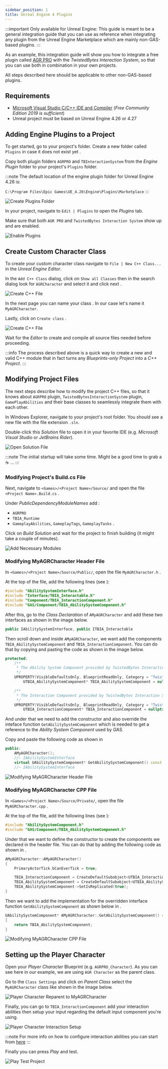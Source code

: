 ```yaml
---
sidebar_position: 1
title: Unreal Engine 4 Plugins
---
```


:::important Only available for Unreal Engine: <UE version="4.26"/> <UE version="4.27"/>
This guide is meant to be a general integration guide that you can use as reference when integrating any plugin from the
Unreal Engine Marketplace which are mainly non-GAS-based plugins.
:::

As an example, this integration guide will show you how to integrate a free plugin called
[AGR PRO](https://www.unrealengine.com/marketplace/en-US/product/agr-pro) with the
*TwistedBytes Interaction System*, so that you can use both in combination in your own projects.

All steps described here should be applicable to other non-GAS-based plugins.

## Requirements

- [Microsoft Visual Studio C/C++ IDE and Compiler](https://visualstudio.microsoft.com/) (*Free Community Edition 2019 is sufficient*)
- Unreal project must be based on Unreal Engine 4.26 or 4.27


## Adding Engine Plugins to a Project

To get started, go to your project's folder. Create a new folder called `Plugins` in case it does not exist yet <Step text="1"/>.

Copy both plugin folders `AGRPRO` <Step text="2"/> and `TBInteractionSystem` <Step text="3"/> from the *Engine Plugin* folder to your project's `Plugins` folder.

:::note
The default location of the engine plugin folder for Unreal Engine 4.26 is:

`C:\Program Files\Epic Games\UE_4.26\Engine\Plugins\Marketplace`
:::

![Create Plugins Folder](_static/img/AGRPRO/01_Plugins.png)

In your project, navigate to `Edit | Plugins` to open the *Plugins* tab.

Make sure that both `AGR PRO` <Step text="1"/> and `TwistedBytes Interaction System` <Step text="2"/> show up and are enabled.

![Enable Plugins](_static/img/AGRPRO/02_plugin_enabled.png)

## Create Custom Character Class

To create your custom character class navigate to `File | New C++ Class...` <Step text="1"/> in the *Unreal Engine Editor*.

In the `Add C++ Class` dialog, click on `Show all Classes` <Step text="2"/> then in the search dialog look for `AGRCharacter` and 
select it <Step text="3"/> and click next <Step text="4"/>.

![Create C++ File](_static/img/AGRPRO/03_create_class.png)

In the next page you can name your class <Step text="1"/>. In our case let's name it `MyAGRCharacter`.

Lastly, click on `Create class` <Step text="2"/>.

![Create C++ File](_static/img/AGRPRO/04_create_character.png)

Wait for the *Editor* to create and compile all source files needed before proceeding.

:::info
The process described above is a quick way to create a new and valid C++ module that in fact turns any
*Blueprints-only Project* into a *C++ Project*.
:::

## Modifying Project Files

The next steps describe how to modify the project C++ files, so that it knows about `AGRPRO` plugin, `TwistedBytesInteractionSystem` plugin, 
`GamePlayAbilities` and their base classes to seamlessly integrate them with each other.

In Windows Explorer, navigate to your project's root folder. You should see a new file with the file extension `.sln`.

Double-click this *Solution* file <Step text="1"/> to open it in your favorite IDE (e.g. *Microsoft Visual Studio* or *JetBrains Rider*).

![Open Solution File](_static/img/AGRPRO/05a_open_sln.png)

:::note
The initial startup will take some time. Might be a good time to grab a :coffee: ...
:::


### Modifying Project's Build.cs File

Next, navigate to `<Games>/<Project Name>/Source/` and open the file `<Project Name>.Build.cs` <Step text="1"/>.

Under *PublicDependencyModuleNames* <Step text="2"/> add :
 - `AGRPRO` <Step text="3"/> 
 - `TBIA_Runtime` <Step text="4"/> 
 - `GameplayAbilities`, `GameplayTags`, `GameplayTasks` <Step text="5"/>.

Click on *Build Solution* <Step text="6"/> and wait for the project to finish building (it might take a couple of minutes).

![Add Necessary Modules](_static/img/AGRPRO/05b_module_dependency.png)

### Modifying MyAGRCharacter Header File

In `<Games>/<Project Name>/Source/Public/`,
open the file `MyAGRCharacter.h` <Step text="1"/>.

At the top of the file, add the following lines (see <Step text="2"/>):

```cpp
#include "AbilitySystemInterface.h"
#include "Interface/TBIA_Interactable.h"
#include "Component/TBIA_InteractionComponent.h"
#include "GAS/Component/TBIA_AbilitySystemComponent.h"
```

After this, go to the *Class Declaration* of `AMyAGRCharacter` and add these two interfaces <Step text="3"/> as shown in the image below.

```cpp
public IAbilitySystemInterface, public ITBIA_Interactable
```

Then scroll down and inside `AMyAGRCharacter`, we want add the components `TBIA_AbilitySystemComponent` and `TBIA_InteractionComponent`.
You can do that by copying and pasting the code <Step text="4"/> as shown in the image below.

```cpp
protected:
    /**
     * The Ability System Component provided by TwistedBytes Interaction System.
     */
    UPROPERTY(VisibleDefaultsOnly, BlueprintReadOnly, Category = "TwistedBytes|Interaction")
        UTBIA_AbilitySystemComponent* TBIA_AbilitySystemComponent = nullptr;

    /**
     * The Interaction Component provided by TwistedBytes Interaction System.
     */
    UPROPERTY(VisibleDefaultsOnly, BlueprintReadOnly, Category = "TwistedBytes|Interaction")
        UTBIA_InteractionComponent* TBIA_InteractionComponent = nullptr;
```

And under that we need to add the constructor and also override the inteface function `GetAbilitySystemComponent`
which is needed to get a reference to the *Ability System Component* used by *GAS*.

Copy and paste the following code as shown in <Step text="5"/>

```cpp
public:
    AMyAGRCharacter();
    //~ IAbilitySystemInterface
    virtual UAbilitySystemComponent* GetAbilitySystemComponent() const override;
    //~ IAbilitySystemInterface
```
![Modifying MyAGRCharacter Header File](_static/img/AGRPRO/06_character_header.png)

### Modifying MyAGRCharacter CPP File

In `<Games>/<Project Name>/Source/Private/`,
open the file `MyAGRCharacter.cpp` <Step text="1"/>.

At the top of the file, add the following lines (see <Step text="2"/>):

```cpp
#include "AbilitySystemComponent.h"
#include "GAS/Component/TBIA_AbilitySystemComponent.h"
```

Under that we want to define the constructor to create the components we declared in the header file. You
can do that by adding the following code as shown in <Step text="3"/>.

```cpp
AMyAGRCharacter::AMyAGRCharacter()
{
    PrimaryActorTick.bCanEverTick = true;

    TBIA_InteractionComponent = CreateDefaultSubobject<UTBIA_InteractionComponent>("TBIA_InteractionComponent");
    TBIA_AbilitySystemComponent = CreateDefaultSubobject<UTBIA_AbilitySystemComponent>("TBIA_AbilitySystemComponent");
    TBIA_AbilitySystemComponent->SetIsReplicated(true);
}
```

Then we want to add the implementation for the overridden interface function `GetAbilitySystemComponent` as shown
below in <Step text="4"/>.

```cpp
UAbilitySystemComponent* AMyAGRCharacter::GetAbilitySystemComponent() const
{
    return TBIA_AbilitySystemComponent;
}
```

![Modifying MyAGRCharacter CPP File](_static/img/AGRPRO/07_character_cpp.png)


## Setting up the Player Character

Open your *Player Character* Blueprint (e.g. `AGRPRO_Character`). As you can see here in our
example, we are using `AGR Character` as the parent class.

Go to the `Class Settings` <Step text="1"/> and click on *Parent Class* <Step text="2"/> select the 
`MyAGRCharacter` class <Step text="3"/> like shown in the image below.

![Player Character Reparent to MyAGRCharacter](_static/img/AGRPRO/08_reparent_character.png)

Finally, you can go to `TBIA_InteractionComponent` <Step text="1"/> add your interaction abilities <Step text="2"/> 
then setup your input <Step text="3"/> regarding the default input component you're using.

![Player Character Interaction Setup](_static/img/AGRPRO/09_config_abilities.png)

:::note 
For more info on how to configure interaction abilities you can start from [here](/docs/quick-start/using-passive) 
:::

Finally you can press *Play* and test.

![Play Test Project](_static/img/AGRPRO/10_play.png)
